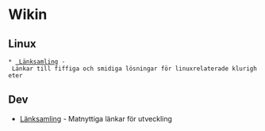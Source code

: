 = Wikin =


== Linux ==
 * [[lanksamling_linux.wiki | Länksamling]] - Länkar till fiffiga och smidiga lösningar för linuxrelaterade klurigheter

== Dev ==
* [[lanksamling_blapp.wiki | Länksamling]] - Matnyttiga länkar för utveckling
